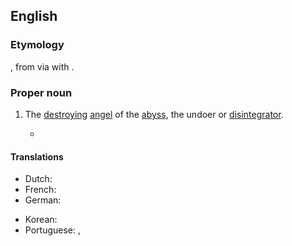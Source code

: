 ==English==
{{wikipedia}}

===Etymology===
{{bor|en|grc|Ἀπολλύων||Apollyon, the destroyer}}, from {{m|grc|ἀπόλλυμι||utterly destroy}} via {{w|phono-semantic matching}} with {{der|en|hbo|אֲבַדּוֹן|tr=ʾaḇaddôn|t=destruction, ruin}}.

===Proper noun===
{{en-proper noun}}

# {{lb|en|Christianity}} The [[destroying]] [[angel]] of the [[abyss]], the undoer or [[disintegrator]].
#* {{quote-book|en|year=1855|author={{w|Robert Browning}}|title=[[s:Childe Roland to the Dark Tower Came|“Childe Roland to the Dark Tower Came”]]|chapter=27|text=A great black bird, '''Apollyon''''s bosom-friend, / Sailed past, nor beat his wide wing dragon-penned / That brushed my cap—perchance the guide I sought.}}

====Translations====
{{trans-top|The destroying angel of the abyss, the undoer or disintegrator}}
* Dutch: {{t|nl|Apollyon}}
* French: {{t+|fr|Apollyon|m}}
* German: {{t+|de|Apollyon|m}}
{{trans-mid}}
* Korean: {{t|ko|아폴리온}}
* Portuguese: {{t|pt|Apolião|m}}, {{t|pt|Apolion|m}}
{{trans-bottom}}

{{topics|en|Biblical characters}}